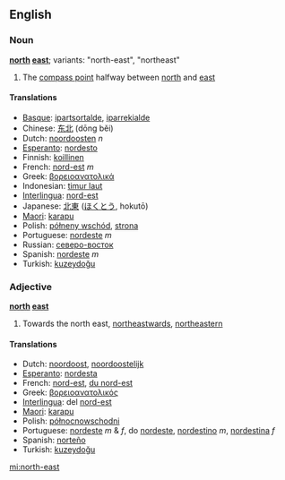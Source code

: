 ==English==
===Noun===
'''[[north]] [[east]]'''; variants: "north-east", "northeast"

# The [[compass point]] halfway between [[north]] and [[east]]

====Translations====
*[[Basque]]: [[ipartsortalde]], [[iparrekialde]]
*Chinese: [[东北]] (dōng běi)
*Dutch: [[noordoosten]] ''n''
*[[Esperanto]]: [[nordesto]]
*Finnish: [[koillinen]]
*French: [[nord-est]] ''m''
*Greek: [[βορειοανατολικά]]
*Indonesian: [[timur laut]]
*[[Interlingua]]: [[nord-est]]
*Japanese: [[北東]] ([[ほくとう]], hokutō)
*[[Maori]]: [[karapu]]
*Polish: [[półneny wschód]], [[strona]]
*Portuguese: [[nordeste]] ''m''
*Russian: [[северо-восток]]
*Spanish: [[nordeste]] ''m''
*Turkish: [[kuzeydoğu]]

===Adjective===
'''[[north]] [[east]]'''

# Towards the north east, [[northeastwards]], [[northeastern]]

====Translations====
*Dutch: [[noordoost]], [[noordoostelijk]]
*[[Esperanto]]: [[nordesta]]
*French: [[nord-est]], [[du nord-est]]
*Greek: [[βορειοανατολικός]]
*[[Interlingua]]: del [[nord-est]]
*[[Maori]]: [[karapu]]
*Polish: [[północnowschodni]]
*Portuguese: [[nordeste]] ''m'' & ''f'',  do [[nordeste]], [[nordestino]] ''m'',  [[nordestina]] ''f''
*Spanish: [[norteño]]
*Turkish: [[kuzeydoğu]]


[[mi:north-east]]